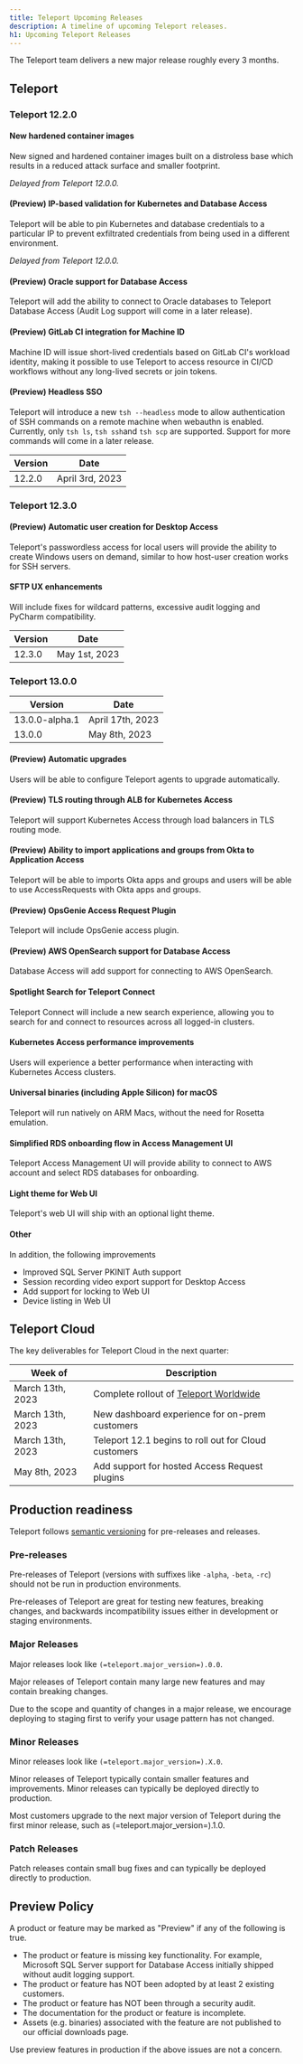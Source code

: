 ```yaml
---
title: Teleport Upcoming Releases
description: A timeline of upcoming Teleport releases.
h1: Upcoming Teleport Releases
---
```


The Teleport team delivers a new major release roughly every 3 months.

## Teleport

### Teleport 12.2.0

#### New hardened container images

New signed and hardened container images built on a distroless base which
results in a reduced attack surface and smaller footprint.

*Delayed from Teleport 12.0.0.*

#### (Preview) IP-based validation for Kubernetes and Database Access

Teleport will be able to pin Kubernetes and database credentials to a
particular IP to prevent exfiltrated credentials from being used in a different
environment.

*Delayed from Teleport 12.0.0.*

#### (Preview) Oracle support for Database Access

Teleport will add the ability to connect to Oracle databases to Teleport
Database Access (Audit Log support will come in a later release).

#### (Preview) GitLab CI integration for Machine ID

Machine ID will issue short-lived credentials based on GitLab CI's workload
identity, making it possible to use Teleport to access resource in CI/CD
workflows without any long-lived secrets or join tokens.

#### (Preview) Headless SSO

Teleport will introduce a new `tsh --headless` mode to allow authentication
of SSH commands on a remote machine when webauthn is enabled.
Currently, only `tsh ls`, `tsh ssh`and `tsh scp` are supported.
Support for more commands will come in a later release.

| Version | Date            |
|---------|-----------------|
| 12.2.0  | April 3rd, 2023 |

### Teleport 12.3.0

#### (Preview) Automatic user creation for Desktop Access

Teleport's passwordless access for local users will provide the ability to create
Windows users on demand, similar to how host-user creation works for SSH servers.

#### SFTP UX enhancements

Will include fixes for wildcard patterns, excessive audit logging and PyCharm
compatibility.

| Version | Date            |
|---------|-----------------|
| 12.3.0  | May 1st, 2023   |

### Teleport 13.0.0

| Version        | Date             |
|----------------|------------------|
| 13.0.0-alpha.1 | April 17th, 2023 |
| 13.0.0         | May 8th, 2023    |

#### (Preview) Automatic upgrades

Users will be able to configure Teleport agents to upgrade automatically.

#### (Preview) TLS routing through ALB for Kubernetes Access

Teleport will support Kubernetes Access through load balancers in TLS routing mode.

#### (Preview) Ability to import applications and groups from Okta to Application Access

Teleport will be able to imports Okta apps and groups and users will be able to use
AccessRequests with Okta apps and groups.

#### (Preview) OpsGenie Access Request Plugin

Teleport will include OpsGenie access plugin.

#### (Preview) AWS OpenSearch support for Database Access

Database Access will add support for connecting to AWS OpenSearch.

#### Spotlight Search for Teleport Connect

Teleport Connect will include a new search experience, allowing you to search for and connect to resources
across all logged-in clusters.

#### Kubernetes Access performance improvements

Users will experience a better performance when interacting with Kubernetes Access clusters.

#### Universal binaries (including Apple Silicon) for macOS

Teleport will run natively on ARM Macs, without the need for Rosetta emulation.

#### Simplified RDS onboarding flow in Access Management UI

Teleport Access Management UI will provide ability to connect to AWS account and select RDS databases
for onboarding.

#### Light theme for Web UI

Teleport's web UI will ship with an optional light theme.

#### Other

In addition, the following improvements

- Improved SQL Server PKINIT Auth support
- Session recording video export support for Desktop Access
- Add support for locking to Web UI
- Device listing in Web UI

## Teleport Cloud

The key deliverables for Teleport Cloud in the next quarter:

| Week of          | Description                                                                                 |
|------------------|---------------------------------------------------------------------------------------------|
| March 13th, 2023 | Complete rollout of [Teleport Worldwide](https://goteleport.com/blog/access-proxy-latency/) |
| March 13th, 2023 | New dashboard experience for on-prem customers                                              |
| March 13th, 2023 | Teleport 12.1 begins to roll out for Cloud customers                                        |
| May 8th, 2023    | Add support for hosted Access Request plugins                                               |

## Production readiness

Teleport follows [semantic versioning](https://semver.org) for pre-releases and
releases.

### Pre-releases

Pre-releases of Teleport (versions with suffixes like `-alpha`, `-beta`, `-rc`)
should not be run in production environments.

Pre-releases of Teleport are great for testing new features, breaking changes,
and backwards incompatibility issues either in development or staging
environments.

### Major Releases

Major releases look like `(=teleport.major_version=).0.0`.

Major releases of Teleport contain many large new features and may contain
breaking changes.

Due to the scope and quantity of changes in a major release, we encourage
deploying to staging first to verify your usage pattern has not changed.

### Minor Releases

Minor releases look like `(=teleport.major_version=).X.0`.

Minor releases of Teleport typically contain smaller features and improvements.
Minor releases can typically be deployed directly to production.

Most customers upgrade to the next major version of Teleport during the first
minor release, such as (=teleport.major_version=).1.0.

### Patch Releases

Patch releases contain small bug fixes and can typically be deployed directly
to production.

## Preview Policy

A product or feature may be marked as "Preview" if any of the following is
true.

- The product or feature is missing key functionality. For example, Microsoft
  SQL Server support for Database Access initially shipped without audit
  logging support.
- The product or feature has NOT been adopted by at least 2 existing customers.
- The product or feature has NOT been through a security audit.
- The documentation for the product or feature is incomplete.
- Assets (e.g. binaries) associated with the feature are not published to our
  official downloads page.

Use preview features in production if the above issues are not a concern.
